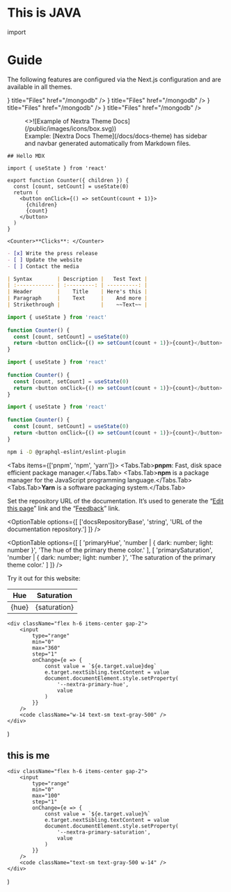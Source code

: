 # This is JAVA

import


# Guide

The following features are configured via the Next.js configuration and are
available in all themes.


<Cards>
  <Card
    icon={<img src={markdown} alt="Box Icon" />} 
    title="Files"
    href="/mongodb"
  />
  <Card
    icon={<img src={markdown} alt="Box Icon" />} 
    title="Files"
    href="/mongodb"
  />
  <Card
    icon={<img src={markdown} alt="Box Icon" />} 
    title="Files"
    href="/mongodb"
  />
  <Card
    icon={<img src={markdown} alt="Box Icon" />} 
    title="Files"
    href="/mongodb"
  />
</Cards>

<br />

<figure>
  <>![Example of Nextra Theme Docs](/public/images/icons/box.svg))</>
  <figcaption>
    Example: [Nextra Docs Theme](/docs/docs-theme) has sidebar and navbar
    generated automatically from Markdown files.
  </figcaption>
</figure>

<FileTree>
  <FileTree.Folder name="pages" defaultOpen>
    <FileTree.File name="contact.md" />
    <FileTree.File name="index.mdx" />
    <FileTree.Folder name="about" defaultOpen>
      <FileTree.File name="legal.md" />
      <FileTree.File name="index.mdx" />
    </FileTree.Folder>
  </FileTree.Folder>
</FileTree>


```mdx filename="Markdown"
## Hello MDX 

import { useState } from 'react'

export function Counter({ children }) {
  const [count, setCount] = useState(0)
  return (
    <button onClick={() => setCount(count + 1)}>
      {children}
      {count}
    </button>
  )
}

<Counter>**Clicks**: </Counter>
```

```md filename="Markdown"
- [x] Write the press release
- [ ] Update the website
- [ ] Contact the media
```

```md filename="Markdown"
| Syntax        | Description |   Test Text |
| :------------ | :---------: | ----------: |
| Header        |    Title    | Here's this |
| Paragraph     |    Text     |    And more |
| Strikethrough |             |    ~~Text~~ |
```

```js {1,4-6}
import { useState } from 'react'
 
function Counter() {
  const [count, setCount] = useState(0)
  return <button onClick={() => setCount(count + 1)}>{count}</button>
}
```

```js /useState/ /count/1,3-4 copy 
import { useState } from 'react'
 
function Counter() {
  const [count, setCount] = useState(0)
  return <button onClick={() => setCount(count + 1)}>{count}</button>
}
```

```js showLineNumbers
import { useState } from 'react'
 
function Counter() {
  const [count, setCount] = useState(0)
  return <button onClick={() => setCount(count + 1)}>{count}</button>
}
```

```sh npm2yarn
npm i -D @graphql-eslint/eslint-plugin
```
 
<Tabs items={['pnpm', 'npm', 'yarn']}>
  <Tabs.Tab>**pnpm**: Fast, disk space efficient package manager.</Tabs.Tab>
  <Tabs.Tab>**npm** is a package manager for the JavaScript programming language.</Tabs.Tab>
  <Tabs.Tab>**Yarn** is a software packaging system.</Tabs.Tab>
</Tabs>


Set the repository URL of the documentation. It’s used to generate the
“[Edit this page](#edit-link)” link and the “[Feedback](#feedback-link)” link.

<OptionTable
  options={[
    ['docsRepositoryBase', 'string', 'URL of the documentation repository.']
  ]}
/>

<OptionTable
  options={[
    [
      'primaryHue',
      'number | { dark: number; light: number }',
      'The hue of the primary theme color.'
    ],
    [
      'primarySaturation',
      'number | { dark: number; light: number }',
      'The saturation of the primary theme color.'
    ]
  ]}
/>

Try it out for this website:

| Hue   | Saturation   |
| ----- | ------------ |
| {hue} | {saturation} |

    <div className="flex h-6 items-center gap-2">
        <input
            type="range"
            min="0"
            max="360"
            step="1"
            onChange={e => {
                const value = `${e.target.value}deg`
                e.target.nextSibling.textContent = value
                document.documentElement.style.setProperty(
                    '--nextra-primary-hue',
                    value
                )
            }}
        />
        <code className="w-14 text-sm text-gray-500" />
    </div>
)

## this is me

    <div className="flex h-6 items-center gap-2">
        <input
            type="range"
            min="0"
            max="100"
            step="1"
            onChange={e => {
                const value = `${e.target.value}%`
                e.target.nextSibling.textContent = value
                document.documentElement.style.setProperty(
                    '--nextra-primary-saturation',
                    value
                )
            }}
        />
        <code className="text-sm text-gray-500 w-14" />
    </div>
)
